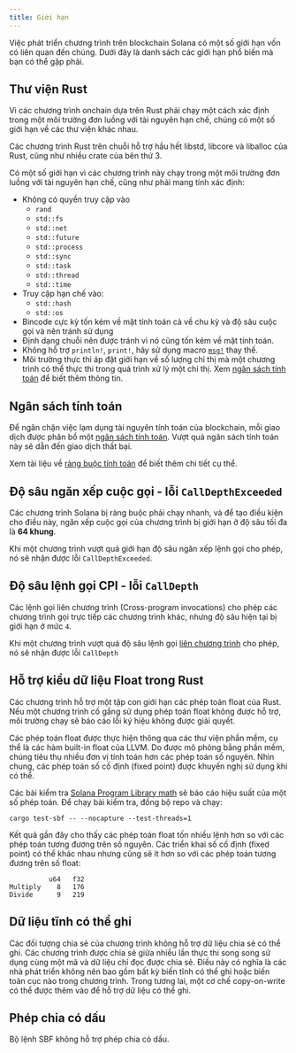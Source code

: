 ```yaml
---
title: Giới hạn
---
```


Việc phát triển chương trình trên blockchain Solana có một số giới hạn vốn có
liên quan đến chúng. Dưới đây là danh sách các giới hạn phổ biến mà bạn có thể
gặp phải.

## Thư viện Rust

Vì các chương trình onchain dựa trên Rust phải chạy một cách xác định trong một
môi trường đơn luồng với tài nguyên hạn chế, chúng có một số giới hạn về các thư
viện khác nhau.

Các chương trình Rust trên chuỗi hỗ trợ hầu hết libstd, libcore và liballoc của
Rust, cũng như nhiều crate của bên thứ 3.

Có một số giới hạn vì các chương trình này chạy trong một môi trường đơn luồng
với tài nguyên hạn chế, cũng như phải mang tính xác định:

- Không có quyền truy cập vào
  - `rand`
  - `std::fs`
  - `std::net`
  - `std::future`
  - `std::process`
  - `std::sync`
  - `std::task`
  - `std::thread`
  - `std::time`
- Truy cập hạn chế vào:
  - `std::hash`
  - `std::os`
- Bincode cực kỳ tốn kém về mặt tính toán cả về chu kỳ và độ sâu cuộc gọi và nên
  tránh sử dụng
- Định dạng chuỗi nên được tránh vì nó cũng tốn kém về mặt tính toán.
- Không hỗ trợ `println!`, `print!`, hãy sử dụng macro
  [`msg!`](https://github.com/solana-labs/solana/blob/d9b0fc0e3eec67dfe4a97d9298b15969b2804fab/sdk/program/src/log.rs#L33)
  thay thế.
- Môi trường thực thi áp đặt giới hạn về số lượng chỉ thị mà một chương trình có
  thể thực thi trong quá trình xử lý một chỉ thị. Xem
  [ngân sách tính toán](/docs/core/fees#compute-budget) để biết thêm thông tin.

## Ngân sách tính toán

Để ngăn chặn việc lạm dụng tài nguyên tính toán của blockchain, mỗi giao dịch
được phân bổ một
[ngân sách tính toán](/docs/references/terminology#compute-budget). Vượt quá
ngân sách tính toán này sẽ dẫn đến giao dịch thất bại.

Xem tài liệu về [ràng buộc tính toán](/docs/core/fees#compute-budget) để biết
thêm chi tiết cụ thể.

## Độ sâu ngăn xếp cuộc gọi - lỗi `CallDepthExceeded`

Các chương trình Solana bị ràng buộc phải chạy nhanh, và để tạo điều kiện cho
điều này, ngăn xếp cuộc gọi của chương trình bị giới hạn ở độ sâu tối đa là **64
khung**.

Khi một chương trình vượt quá giới hạn độ sâu ngăn xếp lệnh gọi cho phép, nó sẽ
nhận được lỗi `CallDepthExceeded`.

## Độ sâu lệnh gọi CPI - lỗi `CallDepth`

Các lệnh gọi liên chương trình (Cross-program invocations) cho phép các chương
trình gọi trực tiếp các chương trình khác, nhưng độ sâu hiện tại bị giới hạn ở
mức `4`.

Khi một chương trình vượt quá độ sâu lệnh gọi
[liên chương trình](/docs/core/cpi) cho phép, nó sẽ nhận được lỗi `CallDepth`

## Hỗ trợ kiểu dữ liệu Float trong Rust

Các chương trình hỗ trợ một tập con giới hạn các phép toán float của Rust. Nếu
một chương trình cố gắng sử dụng phép toán float không được hỗ trợ, môi trường
chạy sẽ báo cáo lỗi ký hiệu không được giải quyết.

Các phép toán float được thực hiện thông qua các thư viện phần mềm, cụ thể là
các hàm built-in float của LLVM. Do được mô phỏng bằng phần mềm, chúng tiêu thụ
nhiều đơn vị tính toán hơn các phép toán số nguyên. Nhìn chung, các phép toán số
cố định (fixed point) được khuyến nghị sử dụng khi có thể.

Các bài kiểm tra
[Solana Program Library math](https://github.com/solana-labs/solana-program-library/tree/master/libraries/math)
sẽ báo cáo hiệu suất của một số phép toán. Để chạy bài kiểm tra, đồng bộ repo và
chạy:

```shell
cargo test-sbf -- --nocapture --test-threads=1
```

Kết quả gần đây cho thấy các phép toán float tốn nhiều lệnh hơn so với các phép
toán tương đương trên số nguyên. Các triển khai số cố định (fixed point) có thể
khác nhau nhưng cũng sẽ ít hơn so với các phép toán tương đương trên số float:

```text
          u64   f32
Multiply    8   176
Divide      9   219
```

## Dữ liệu tĩnh có thể ghi

Các đối tượng chia sẻ của chương trình không hỗ trợ dữ liệu chia sẻ có thể ghi.
Các chương trình được chia sẻ giữa nhiều lần thực thi song song sử dụng cùng một
mã và dữ liệu chỉ đọc được chia sẻ. Điều này có nghĩa là các nhà phát triển
không nên bao gồm bất kỳ biến tĩnh có thể ghi hoặc biến toàn cục nào trong
chương trình. Trong tương lai, một cơ chế copy-on-write có thể được thêm vào để
hỗ trợ dữ liệu có thể ghi.

## Phép chia có dấu

Bộ lệnh SBF không hỗ trợ phép chia có dấu.
